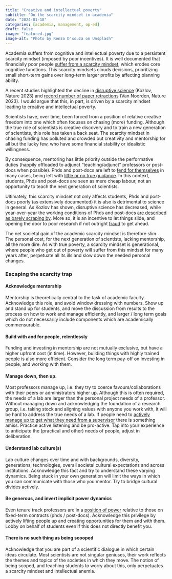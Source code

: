 ```yaml
---
title: "Creative and intellectual poverty"
subtitle: "On the scarcity mindset in academia"
date: "2024-01-18"
categories: [academia, management, op-ed]
draft: false
image: "featured.jpg"
image-alt: "Photo by Renzo D'souza on Unsplash"
---
```


Academia suffers from cognitive and intellectual poverty due to a persistent scarcity mindset (imposed by poor incentives). It is well documented that financially poor people [suffer from a scarcity mindset](https://www.apa.org/monitor/2014/02/scarcity), which erodes core cognitive functions. This scarcity mindsets clouds decisions, prioritizing small short-term gains over long-term larger profits by affecting planning ability.

A recent studies highlighted the decline in [disruptive science](https://www.nature.com/articles/d41586-022-04577-5) (Kozlov, Nature 2023) and [record number of paper retractions](https://www.nature.com/articles/d41586-023-03974-8) (Van Noorden, Nature 2023). I would argue that this, in part, is driven by a scarcity mindset leading to creative and intellectual poverty.

Scientists have, over time, been forced from a position of relative creative freedom into one which often focuses on chasing (more) funding. Although the true role of scientists is creative discovery and to train a new generation of scientists, this role has taken a back seat. The scarcity mindset in chasing funding has polluted and crowded out creativity and mentorship for all but the lucky few, who have some financial stability or idealistic willingness.

By consequence, mentoring has little priority outside the performative duties (happily offloaded to adjunct "teaching/adjunct" professors or post-docs when possible). Phds and post-docs are left to [fend for themselves](https://www.science.org/content/article/how-get-what-you-need-your-phd-or-postdoc-supervisor) in many cases, being left with [little or no true guidance](https://www.science.org/content/article/scientists-aren-t-trained-mentor-s-problem). In this context, students, Phds and post-docs are seen as mere cheap labour, not an opportunity to teach the next generation of scientists.

Ultimately, this scarcity mindset not only affects students, Phds and post-docs poorly (as extensively documented) it is also is detrimental to science in general. As Kozlov has shown, disruptive science has decreased, while year-over-year the working conditions of Phds and post-docs [are described as barely scraping by](https://www.nature.com/articles/d41586-023-00332-6). More so, it is an incentive to let things slide, and opening the door to poor research if not outright [fraud](https://www.science.org/content/article/when-postdoc-in-my-lab-committed-fraud-i-had-to-face-my-culpability) to get ahead.

The net societal gain of the academic scarcity mindset is therefore slim. The personal cost, for the next generation of scientists, lacking mentorship, all the more dire. As with true poverty, a scarcity mindset is generational, where people who get out of poverty will suffer from this mindset for many years after, perpetuate all its ills and slow down the needed personal changes.

### Escaping the scarcity trap

#### Acknowledge mentorship

Mentorship is theoretically central to the task of academic faculty. Acknowledge this role, and avoid window dressing with numbers. Show up and stand up for students, and move the discussion from results to the process on how to work and manage efficiently, and larger / long term goals which do not necessarily include components which are academically commensurable.

#### Build with and for people, relentlessly

Funding and investing in mentorship are not mutually exclusive, but have a higher upfront cost (in time). However, building things with highly trained people is also more efficient. Consider the long term pay-off on investing in people, and working with them.

#### Manage down, then up.

Most professors manage up, i.e. they try to coerce favours/collaborations with their peers or administrators higher up. Although this is often required, the needs of a lab are larger than the personal project needs of a professor. Without managing down and acknowledging the foundation of a research group, i.e. taking stock and aligning values with anyone you work with, it will be hard to address the true needs of a lab. If people need to [actively manage up to get what they need from a supervisor](https://www.science.org/content/article/how-get-what-you-need-your-phd-or-postdoc-supervisor) there is something amiss. Practice active listening and be pro-active. Tap into your experience to anticipate the (practical and other) needs of people, adjust in deliberation.

#### Understand lab culture(s)

Lab culture changes over time and with backgrounds, diversity, generations, technologies, overall societal cultural expectations and across institutions. Acknowledge this fact and try to understand these varying dynamics. Being stuck in your own generation will limit the ways in which you can communicate with those who you mentor. Try to bridge cultural divides actively.

#### Be generous, and invert implicit power dynamics

Even tenure track professors are in a [position of power](https://www.nature.com/articles/s41562-022-01425-4) relative to those on fixed-term contracts (phds / post-docs). Acknowledge this privilege by actively lifting people up and creating opportunities for them and with them. Lobby on behalf of students even if this does not directly benefit you.

#### There is no such thing as being scooped

Acknowledge that you are part of a scientific dialogue in which certain ideas circulate. Most scientists are not singular geniuses, their work reflects the themes and topics of the societies in which they move. The notion of being scoped, and teaching students to worry about this, only perpetuates a scarcity mindset and intellectual anemia.

